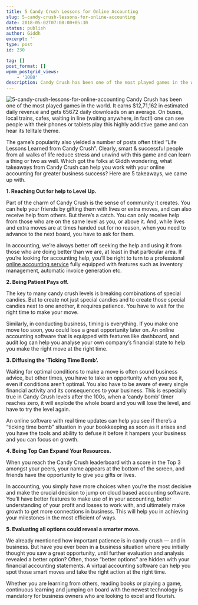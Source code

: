 ```yaml
---
title: 5 Candy Crush Lessons for Online Accounting
slug: 5-candy-crush-lessons-for-online-accounting
date: 2018-05-02T07:08:00+05:30
status: publish
author: Giddh
excerpt: ''
type: post
id: 230

tag: []
post_format: []
wpmm_postgrid_views:
    - '1088'
description: Candy Crush has been one of the most played games in the world.It earns $12,71,162 in estimated daily revenue and gets 65672 daily downloads on an average. On buses, local trains, cafes, waiting in line (waiting anywhere, in fact!) one can see people with their phones or tablets play this highly addictive game and can hear its telltale theme.
---
```

<img class="aligncenter size-large" src = "https://miro.medium.com/max/240/1*O1UqZr888pJTpMlBOt_scg.png" alt="5-candy-crush-lessons-for-online-accounting" /> 
Candy Crush has been one of the most played games in the world. It earns $12,71,162 in estimated daily revenue and gets 65672 daily downloads on an average. On buses, local trains, cafes, waiting in line (waiting anywhere, in fact!) one can see people with their phones or tablets play this highly addictive game and can hear its telltale theme.

The game’s popularity also yielded a number of posts often titled “Life Lessons Learned from Candy Crush”. Clearly, smart &amp; successful people from all walks of life reduce stress and unwind with this game and can learn a thing or two as well. Which got the folks at Giddh wondering, what takeaways from Candy Crush can help you work with your online accounting for greater business success? Here are 5 takeaways, we came up with.

**1. Reaching Out for help to Level Up.**

Part of the charm of Candy Crush is the sense of community it creates. You can help your friends by gifting them with lives or extra moves, and can also receive help from others. But there’s a catch. You can only receive help from those who are on the same level as you, or above it. And, while lives and extra moves are at times handed out for no reason, when you need to advance to the next board, you have to ask for them.

In accounting, we’re always better off seeking the help and using it from those who are doing better than we are, at least in that particular area. If you’re looking for accounting help, you’ll be right to turn to a professional [online accounting service](https://giddh.com) fully equipped with features such as inventory management, automatic invoice generation etc.

**2. Being Patient Pays off.**

The key to many candy crush levels is breaking combinations of special candies. But to create not just special candies and to create those special candies next to one another, it requires patience. You have to wait for the right time to make your move.

Similarly, in conducting business, timing is everything. If you make one move too soon, you could lose a great opportunity later on. An online accounting software that is equipped with features like dashboard, and audit log can help you analyse your own company’s financial state to help you make the right move at the right time.

**3. Diffusing the ‘Ticking Time Bomb’.**

Waiting for optimal conditions to make a move is often sound business advice, but other times, you have to take an opportunity when you see it, even if conditions aren’t optimal. You also have to be aware of every single financial activity and its consequences to your business. This is especially true in Candy Crush levels after the 100s, when a ‘candy bomb’ timer reaches zero, it will explode the whole board and you will lose the level, and have to try the level again.

An online software with real time updates can help you see if there’s a “ticking time bomb” situation in your bookkeeping as soon as it arises and you have the tools and ability to defuse it before it hampers your business and you can focus on growth.

**4. Being Top Can Expand Your Resources.**

When you reach the Candy Crush leaderboard with a score in the Top 3 amongst your peers, your name appears at the bottom of the screen, and friends have the opportunity to give you gifts or lives.

In accounting, you simply have more choices when you’re the most decisive and make the crucial decision to jump on cloud based accounting software. You’ll have better features to make use of in your accounting, better understanding of your profit and losses to work with, and ultimately make growth to get more connections in business. This will help you in achieving your milestones in the most efficient of ways.

**5. Evaluating all options could reveal a smarter move.**

We already mentioned how important patience is in candy crush — and in business. But have you ever been in a business situation where you initially thought you saw a great opportunity, until further evaluation and analysis revealed a better option? Often, those “better options” are hidden with your financial accounting statements. A virtual accounting software can help you spot those smart moves and take the right action at the right time.

Whether you are learning from others, reading books or playing a game, continuous learning and jumping on board with the newest technology is mandatory for business owners who are looking to excel and flourish.